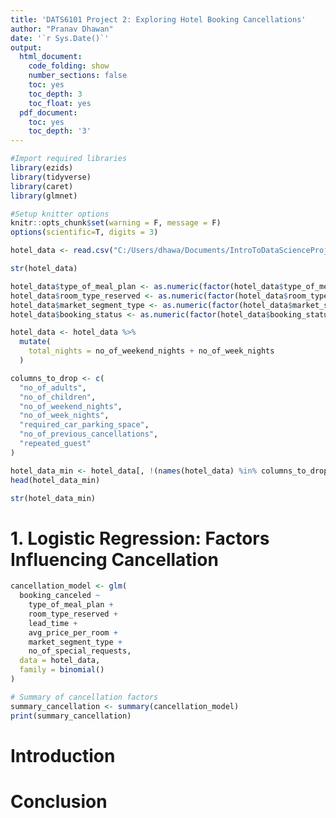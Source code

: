 ```yaml
---
title: 'DATS6101 Project 2: Exploring Hotel Booking Cancellations'
author: "Pranav Dhawan"
date: '`r Sys.Date()`'
output:
  html_document:
    code_folding: show
    number_sections: false
    toc: yes
    toc_depth: 3
    toc_float: yes
  pdf_document:
    toc: yes
    toc_depth: '3'
---
```


```r
#Import required libraries
library(ezids)
library(tidyverse)  
library(caret)     
library(glmnet) 

#Setup knitter options
knitr::opts_chunk$set(warning = F, message = F)
options(scientific=T, digits = 3)
```

```r
hotel_data <- read.csv("C:/Users/dhawa/Documents/IntroToDataScienceProject/Dataset/INNHotelsGroup_min.csv")
``` 

```r
str(hotel_data)
```

```r
hotel_data$type_of_meal_plan <- as.numeric(factor(hotel_data$type_of_meal_plan))
hotel_data$room_type_reserved <- as.numeric(factor(hotel_data$room_type_reserved))
hotel_data$market_segment_type <- as.numeric(factor(hotel_data$market_segment_type))
hotel_data$booking_status <- as.numeric(factor(hotel_data$booking_status)) 
```


```r
hotel_data <- hotel_data %>%
  mutate(
    total_nights = no_of_weekend_nights + no_of_week_nights
  )
```

```r
columns_to_drop <- c(
  "no_of_adults",
  "no_of_children",
  "no_of_weekend_nights",
  "no_of_week_nights",
  "required_car_parking_space",
  "no_of_previous_cancellations",
  "repeated_guest"
)

hotel_data_min <- hotel_data[, !(names(hotel_data) %in% columns_to_drop)]
head(hotel_data_min)
```


```r
str(hotel_data_min)
```

 
# 1. Logistic Regression: Factors Influencing Cancellation

```r
cancellation_model <- glm(
  booking_canceled ~ 
    type_of_meal_plan + 
    room_type_reserved + 
    lead_time + 
    avg_price_per_room + 
    market_segment_type + 
    no_of_special_requests,
  data = hotel_data, 
  family = binomial()
)

# Summary of cancellation factors
summary_cancellation <- summary(cancellation_model)
print(summary_cancellation)
```


# **Introduction**


# **Conclusion**




